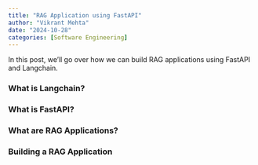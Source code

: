 ```yaml
---
title: "RAG Application using FastAPI"
author: "Vikrant Mehta"
date: "2024-10-28"
categories: [Software Engineering]
---
```


In this post, we'll go over how we can build RAG applications using FastAPI and Langchain.

### What is Langchain?

### What is FastAPI?

### What are RAG Applications?

### Building a RAG Application

